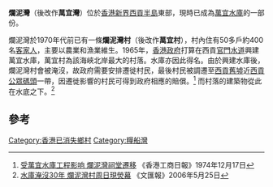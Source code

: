 {{otheruses|subject=位於新界西貢的爛泥灣|other=其他地方的爛泥灣}}
'''爛泥灣'''（後改作'''萬宜灣'''）位於[[香港|香港]][[新界|新界]][[西貢半島|西貢半島]]東部，現時已成為[[萬宜水庫|萬宜水庫]]的一部份。

爛泥灣於1970年代前已有一條'''爛泥灣村'''（後改作'''萬宜村'''），村內住有50多戶約400名[[客家人|客家人]]，主要以農業和漁業維生。1965年，[[香港殖民地時期#香港政府|香港政府]]打算在西貢[[官門水道|官門水道]]興建萬宜水庫，萬宜村為該海峽北岸最大的村落。水庫亦因此得名。由於興建水庫後，爛泥灣村會被淹沒，故政府需要安排遷徙村民，最後村民被調遷至[[西貢舊墟|西貢舊墟]]近[[西貢公眾碼頭|西貢公眾碼頭]]一帶，因遷徙影響的村民可得到政府相應的賠償。<ref>[https://mmis.hkpl.gov.hk/coverpage/-/coverpage/view?_coverpage_WAR_mmisportalportlet_actual_q=%28%20%28%20%2Bfulltext%3A%28%E7%88%9B%E6%B3%A5%E7%81%A3%29%29%29%20AND+%28%20verbatim_dc.category.category%3A%28%22Newspaper\%20and\%20Serial%22%29%29&_coverpage_WAR_mmisportalportlet_sort_field=score&p_r_p_-1078056564_c=QF757YsWv58ICqkf4NaDXlVojjGZAb7X&_coverpage_WAR_mmisportalportlet_sort_order=desc&_coverpage_WAR_mmisportalportlet_o=2&_coverpage_WAR_mmisportalportlet_hsf=%E7%88%9B%E6%B3%A5%E7%81%A3 受萬宜水庫工程影响 爛泥灣祠堂遷移] {{Wayback|url=https://mmis.hkpl.gov.hk/coverpage/-/coverpage/view?_coverpage_WAR_mmisportalportlet_actual_q=%28%20%28%20%2Bfulltext%3A%28%E7%88%9B%E6%B3%A5%E7%81%A3%29%29%29%20AND+%28%20verbatim_dc.category.category%3A%28%22Newspaper%5C%20and%5C%20Serial%22%29%29&_coverpage_WAR_mmisportalportlet_sort_field=score&p_r_p_-1078056564_c=QF757YsWv58ICqkf4NaDXlVojjGZAb7X&_coverpage_WAR_mmisportalportlet_sort_order=desc&_coverpage_WAR_mmisportalportlet_o=2&_coverpage_WAR_mmisportalportlet_hsf=%E7%88%9B%E6%B3%A5%E7%81%A3 |date=20170305004827 }}《香港工商日報》1974年12月17日</ref>
而村落的建築物從此在水底之下。<ref>[http://paper.wenweipo.com/2006/05/25/HK0605250035.htm 水庫淹沒30年 爛泥灣村周日現熒幕] {{Wayback|url=http://paper.wenweipo.com/2006/05/25/HK0605250035.htm |date=20130514014709 }}《文匯報》2006年5月25日</ref>

==參考==
<references/>
{{香港已消失海灣}}
{{HK-geo-stub}}
[[Category:香港已消失鄉村|Category:香港已消失鄉村]]
[[Category:糧船灣|Category:糧船灣]]